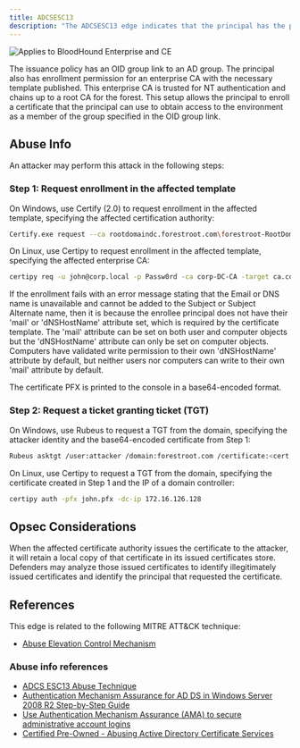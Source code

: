 ---
title: ADCSESC13
description: "The ADCSESC13 edge indicates that the principal has the privileges to perform the ADCS ESC13 abuse against the target AD group. The principal has enrollment rights on a certificate template configured with an issuance policy extension."
---

<img noZoom src="/assets/enterprise-AND-community-edition-pill-tag.svg" alt="Applies to BloodHound Enterprise and CE"/>


 The issuance policy has an OID group link to an AD group. The principal also has enrollment permission for an enterprise CA with the necessary template published. This enterprise CA is trusted for NT authentication and chains up to a root CA for the forest. This setup allows the principal to enroll a certificate that the principal can use to obtain access to the environment as a member of the group specified in the OID group link.

## Abuse Info

An attacker may perform this attack in the following steps:

### Step 1: Request enrollment in the affected template

On Windows, use Certify (2.0) to request enrollment in the affected template, specifying the affected certification authority:

```bash
Certify.exe request --ca rootdomaindc.forestroot.com\forestroot-RootDomainDC-CA --template ESC13
```

On Linux, use Certipy to request enrollment in the affected template, specifying the affected enterprise CA:

```bash
certipy req -u john@corp.local -p Passw0rd -ca corp-DC-CA -target ca.corp.local -template ESC13

```

If the enrollment fails with an error message stating that the Email or DNS name is unavailable and cannot be added to the Subject or Subject Alternate name, then it is because the enrollee principal does not have their 'mail' or 'dNSHostName' attribute set, which is required by the certificate template. The 'mail' attribute can be set on both user and computer objects but the 'dNSHostName' attribute can only be set on computer objects. Computers have validated write permission to their own 'dNSHostName' attribute by default, but neither users nor computers can write to their own 'mail' attribute by default.

The certificate PFX is printed to the console in a base64-encoded format.

### Step 2: Request a ticket granting ticket (TGT)

On Windows, use Rubeus to request a TGT from the domain, specifying the attacker identity and the base64-encoded certificate from Step 1:

```bash
Rubeus asktgt /user:attacker /domain:forestroot.com /certificate:<cert base64> /ptt
```

On Linux, use Certipy to request a TGT from the domain, specifying the certificate created in Step 1 and the IP of a domain controller:

```bash
certipy auth -pfx john.pfx -dc-ip 172.16.126.128
```

## Opsec Considerations

When the affected certificate authority issues the certificate to the attacker, it will retain a local copy of that certificate in its issued certificates store. Defenders may analyze those issued certificates to identify illegitimately issued certificates and identify the principal that requested the certificate.

## References

This edge is related to the following MITRE ATT&CK technique:

* [Abuse Elevation Control Mechanism](https://attack.mitre.org/techniques/T1548/)

### Abuse info references

* [ADCS ESC13 Abuse Technique](https://posts.specterops.io/adcs-esc13-abuse-technique-fda4272fbd53)
* [Authentication Mechanism Assurance for AD DS in Windows Server 2008 R2 Step-by-Step Guide](https://learn.microsoft.com/en-us/previous-versions/windows/it-pro/windows-server-2008-R2-and-2008/dd378897(v=ws.10)?redirectedfrom=MSDN)
* [Use Authentication Mechanism Assurance (AMA) to secure administrative account logins](https://www.gradenegger.eu/en/using-authentication-mechanism-assurance-ama-to-secure-the-login-of-administrative-accounts/)
* [Certified Pre-Owned - Abusing Active Directory Certificate Services](https://specterops.io/wp-content/uploads/sites/3/2022/06/Certified_Pre-Owned.pdf)
